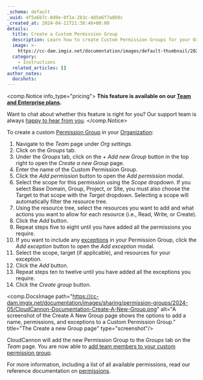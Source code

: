 ```yaml
---
_schema: default
_uuid: 4f5a6b7c-8d9e-0f1a-2b3c-4d5e6f7a8b9c
_created_at: 2024-04-11T21:38:46+00:00
details:
  title: Create a Custom Permission Group
  description: Learn how to create Custom Permission Groups for your Organization.
  image: >-
    https://cc-dam.imgix.net/documentation/images/default-thumbnail/2023-Q4/CloudCannon-Documentation-Thumbnail.png
  category:
    - Instructions
  related_articles: []
author_notes:
  docshots:
---
```

<comp.Notice info_type="pricing">
  **This feature is available on our [Team and Enterprise plans](/pricing/).**

  Want to chat about whether this feature is right for you? Our support team is always <a href="mailto:success@cloudcannon.com?subject=A%20question%20about%20custom%20Permission%20Groups" rel="noreferrer">happy to hear from you</a>.
</comp.Notice>

To create a custom [Permission Group](/documentation/articles/what-are-permission-groups/) in your [Organization](/documentation/articles/what-is-an-organization/):

1. Navigate to the *Team* page under *Org settings*.
2. Click on the *Groups* tab.
3. Under the *Groups* tab, click on the *\+ Add new Group* button in the top right to open the *Create a new Group* page.
4. Enter the name of the Custom Permission Group.
5. Click the *Add permission* button to open the *Add permission* modal.
6. Select the scope for this permission using the *Scope* dropdown. If you select Base Domain, Group, Project, or Site, you must also choose the Target to that scope with the *Target* dropdown. Selecting a scope will automatically filter the resource tree.
7. Using the resource tree, select the resources you want to add and what actions you want to allow for each resource (i.e., Read, Write, or Create).
8. Click the *Add* button.
9. Repeat steps five to eight until you have added all the permissions you require.
10. If you want to include any [exceptions](/documentation/articles/what-are-custom-permission-groups/#exceptions) in your Permission Group, click the *Add exception* button to open the *Add exception* modal.
11. Select the scope, target (if applicable), and resources for your exception.
12. Click the *Add* button.
13. Repeat steps ten to twelve until you have added all the exceptions you require.
14. Click the *Create group* button.

<comp.DocsImage path="https://cc-dam.imgix.net/documentation/images/sharing/permission-groups/2024-05/CloudCannon-Documentation-Create-A-New-Group.png" alt="A screenshot of the Create A New Group page shows the options to add a name, permissions, and exceptions to a Custom Permission Group." title="The Create a new Group page" type="screenshot"/>

CloudCannon will add the new Permission Group to the *Groups* tab on the *Team* page. You are now able to [add team members to your custom permission group](/documentation/articles/add-a-team-member-to-a-permission-group/).

For more information, including a list of all available permissions, read our reference documentation on [permissions](/documentation/articles/permissions-reference/).